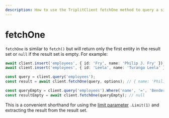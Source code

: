 ```yaml
---
description: How to use the TriplitClient fetchOne method to query a single entity.
---
```



# fetchOne

`fetchOne` is similar to `fetch()` but will return only the first entity in the result set or `null` if the result set is empty. For example:

```typescript
await client.insert('employees', { id: 'Fry', name: 'Philip J. Fry' });
await client.insert('employees', { id: 'Leela', name: 'Turanga Leela' });

const query = client.query('employees');
const result = await client.fetchOne(query, options); // { name: 'Philip J. Fry' }

const queryEmpty = client.query('employees').Where('name', '=', 'Bender');
const resultEmpty = await client.fetchOne(queryEmpty); // null
```

This is a convenient shorthand for using the [limit parameter](/client/query/limit) `.Limit(1)` and extracting the result from the result set.
